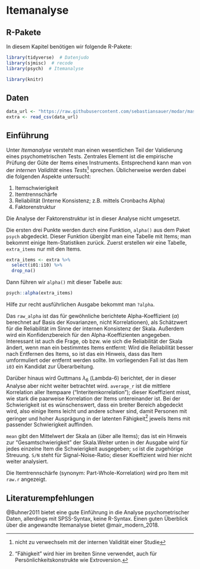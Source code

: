 
# Itemanalyse



## R-Pakete


In diesem Kapitel benötigen wir folgende R-Pakete:


```r
library(tidyverse)  # Datenjudo
library(sjmisc)  # recode
library(psych)  # Itemanalyse
```



```r
library(knitr)
```



## Daten


```r
data_url <- "https://raw.githubusercontent.com/sebastiansauer/modar/master/datasets/extra.csv"
extra <- read_csv(data_url)
```

## Einführung

Unter *Itemanalyse* versteht man einen wesentlichen Teil der Validierung eines psychometrischen Tests. Zentrales Element ist die empirische Prüfung der Güte der Items eines Instruments. Entsprechend kann man von der *internen Validität* eines *Tests*^[nicht zu verwechseln mit der internen Validität einer Studie] sprechen. Üblicherweise werden dabei die folgenden Aspekte untersucht:

1. Itemschwierigkeit
2. Itemtrennschärfe
3. Reliabilität (Interne Konsistenz; z.B. mittels Cronbachs Alpha)
3. Faktorenstruktur


Die Analyse der Faktorenstruktur ist in dieser Analyse nicht umgesetzt.


Die ersten drei Punkte werden durch eine Funktion, `alpha()` aus dem Paket `psych` abgedeckt. 
Dieser Funktion übergibt man eine Tabelle mit Items; man bekommt einige Item-Statistiken zurück. 
Zuerst erstellen wir eine Tabelle, `extra_items` nur mit den Items.

```r
extra_items <- extra %>% 
  select(i01:i10) %>% 
  drop_na()
```


Dann führen wir `alpha()` mit dieser Tabelle aus: 

```r
psych::alpha(extra_items)
```

Hilfe zur recht ausführlichen Ausgabe bekommt man `?alpha`.

Das `raw_alpha` ist das für gewöhnliche berichtete Alpha-Koeffizient ($\alpha$) berechnet auf Basis der Kovarianzen, nicht Korrelationen), als Schätzwert für die Reliabilität im Sinne der internen Konsistenz der Skala.  Außerdem wird ein Konfidenzbereich für den Alpha-Koeffizienten angegeben.  Interessant ist auch die Frage, ob bzw. wie sich die Reliabilität der Skala ändert, wenn man ein bestimmtes Items entfernt: Wird die Reliabilität besser nach Entfernen des Items, so ist das ein Hinweis, dass das Item umformuliert oder entfernt werden sollte. Im vorliegenden Fall ist das Item `i03` ein Kandidat zur Überarbeitung.

Darüber hinaus wird Guttmans $\lambda_6$ (Lambda-6) berichtet, der in dieser Analyse aber nicht weiter betrachtet wird. `average_r` ist die mittlere Korrelation aller Itempaare ("Interitemkorrelation"); dieser Koeffizient misst, wie stark die paarweise Korrelation der Items untereinander ist. Bei der Schwierigkeit ist es wünschenswert, dass ein breiter Bereich abgedeckt wird, also einige Items leicht und andere schwer sind, damit Personen mit geringer und hoher Ausprägung in der latenten Fähigkeit^["Fähigkeit" wird hier im breiten Sinne verwendet, auch für Persönlichkeitskonstrukte wie Extroversion.] jeweils Items mit passender Schwierigkeit auffinden.


`mean` gibt den Mittelwert der Skala an (über alle Items); das ist ein Hinweis zur "Gesamtschwierigkeit" der Skala.Weiter unten in der Ausgabe wird für jedes einzelne Item die Schwierigkeit ausgegeben; `sd` ist die zugehörige Streuung. `S/N` steht für Signal-Noise-Ratio; dieser Koeffizient wird hier nicht weiter analysiert.

Die Itemtrennschärfe (synonym: Part-Whole-Korrelation) wird pro Item mit `raw.r` angezeigt.





## Literaturempfehlungen

@Buhner2011 bietet eine gute Einführung in die Analyse psychometrischer Daten, allerdings mit SPSS-Syntax, keine R-Syntax.
Einen guten Überblick über die angewandte Itemanalyse bietet @mair_modern_2018.




